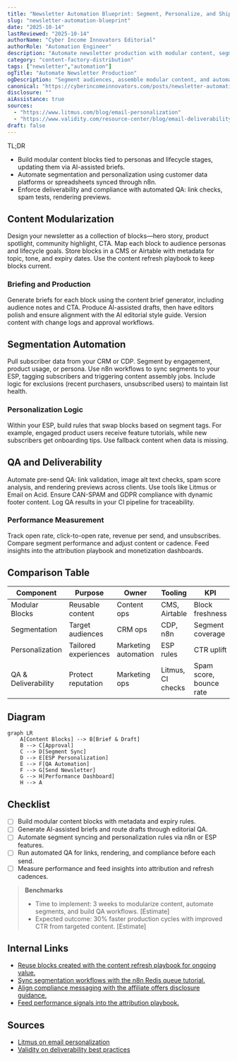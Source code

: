 ```yaml
---
title: "Newsletter Automation Blueprint: Segment, Personalize, and Ship Faster"
slug: "newsletter-automation-blueprint"
date: "2025-10-14"
lastReviewed: "2025-10-14"
authorName: "Cyber Income Innovators Editorial"
authorRole: "Automation Engineer"
description: "Automate newsletter production with modular content, segmentation workflows, and QA that protects deliverability."
category: "content-factory-distribution"
tags: ["newsletter","automation"]
ogTitle: "Automate Newsletter Production"
ogDescription: "Segment audiences, assemble modular content, and automate QA for newsletters."
canonical: "https://cyberincomeinnovators.com/posts/newsletter-automation-blueprint"
disclosure: ""
aiAssistance: true
sources:
  - "https://www.litmus.com/blog/email-personalization"
  - "https://www.validity.com/resource-center/blog/email-deliverability-best-practices/"
draft: false
---
```


TL;DR
- Build modular content blocks tied to personas and lifecycle stages, updating them via AI-assisted briefs.
- Automate segmentation and personalization using customer data platforms or spreadsheets synced through n8n.
- Enforce deliverability and compliance with automated QA: link checks, spam tests, rendering previews.

## Content Modularization
Design your newsletter as a collection of blocks—hero story, product spotlight, community highlight, CTA. Map each block to audience personas and lifecycle goals. Store blocks in a CMS or Airtable with metadata for topic, tone, and expiry dates. Use the content refresh playbook to keep blocks current.

### Briefing and Production
Generate briefs for each block using the content brief generator, including audience notes and CTA. Produce AI-assisted drafts, then have editors polish and ensure alignment with the AI editorial style guide. Version content with change logs and approval workflows.

## Segmentation Automation
Pull subscriber data from your CRM or CDP. Segment by engagement, product usage, or persona. Use n8n workflows to sync segments to your ESP, tagging subscribers and triggering content assembly jobs. Include logic for exclusions (recent purchasers, unsubscribed users) to maintain list health.

### Personalization Logic
Within your ESP, build rules that swap blocks based on segment tags. For example, engaged product users receive feature tutorials, while new subscribers get onboarding tips. Use fallback content when data is missing.

## QA and Deliverability
Automate pre-send QA: link validation, image alt text checks, spam score analysis, and rendering previews across clients. Use tools like Litmus or Email on Acid. Ensure CAN-SPAM and GDPR compliance with dynamic footer content. Log QA results in your CI pipeline for traceability.

### Performance Measurement
Track open rate, click-to-open rate, revenue per send, and unsubscribes. Compare segment performance and adjust content or cadence. Feed insights into the attribution playbook and monetization dashboards.

## Comparison Table
| Component | Purpose | Owner | Tooling | KPI |
| --- | --- | --- | --- | --- |
| Modular Blocks | Reusable content | Content ops | CMS, Airtable | Block freshness |
| Segmentation | Target audiences | CRM ops | CDP, n8n | Segment coverage |
| Personalization | Tailored experiences | Marketing automation | ESP rules | CTR uplift |
| QA & Deliverability | Protect reputation | Marketing ops | Litmus, CI checks | Spam score, bounce rate |

## Diagram
```mermaid
graph LR
    A[Content Blocks] --> B[Brief & Draft]
    B --> C[Approval]
    C --> D[Segment Sync]
    D --> E[ESP Personalization]
    E --> F[QA Automation]
    F --> G[Send Newsletter]
    G --> H[Performance Dashboard]
    H --> A
```

## Checklist
- [ ] Build modular content blocks with metadata and expiry rules.
- [ ] Generate AI-assisted briefs and route drafts through editorial QA.
- [ ] Automate segment syncing and personalization rules via n8n or ESP features.
- [ ] Run automated QA for links, rendering, and compliance before each send.
- [ ] Measure performance and feed insights into attribution and refresh cadences.

> **Benchmarks**
> - Time to implement: 3 weeks to modularize content, automate segments, and build QA workflows. [Estimate]
> - Expected outcome: 30% faster production cycles with improved CTR from targeted content. [Estimate]

## Internal Links
- [Reuse blocks created with the content refresh playbook for ongoing value.](../content-factory-distribution/content-refresh-playbook.mdx)
- [Sync segmentation workflows with the n8n Redis queue tutorial.](../n8n-workflows-integrations/n8n-queues-with-redis-webhooks.mdx)
- [Align compliance messaging with the affiliate offers disclosure guidance.](../monetization-analytics/affiliate-offers-that-fit.mdx)
- [Feed performance signals into the attribution playbook.](../monetization-analytics/attribution-for-creators.mdx)

## Sources
- [Litmus on email personalization](https://www.litmus.com/blog/email-personalization)
- [Validity on deliverability best practices](https://www.validity.com/resource-center/blog/email-deliverability-best-practices/)
